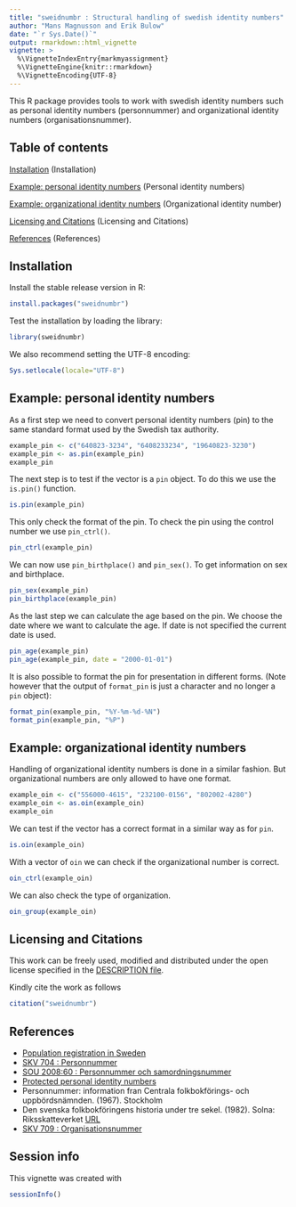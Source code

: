 ```yaml
---
title: "sweidnumbr : Structural handling of swedish identity numbers"
author: "Mans Magnusson and Erik Bulow"
date: "`r Sys.Date()`"
output: rmarkdown::html_vignette
vignette: >
  %\VignetteIndexEntry{markmyassignment}
  %\VignetteEngine{knitr::rmarkdown}
  %\VignetteEncoding{UTF-8}
---
```


This R package provides tools to work with swedish identity numbers such as personal
identity numbers (personnummer) and organizational identity numbers (organisationsnummer).

## Table of contents

[Installation](#installation) (Installation)  

[Example: personal identity numbers](#examplepin) (Personal identity numbers)

[Example: organizational identity numbers](#exampleoin) (Organizational identity number)

[Licensing and Citations](#licens) (Licensing and Citations)

[References](#references) (References)  

## <a name="installation"></a>Installation

Install the stable release version in R:

```r
install.packages("sweidnumbr")
```

Test the installation by loading the library:

```r
library(sweidnumbr)
```

We also recommend setting the UTF-8 encoding:

```r
Sys.setlocale(locale="UTF-8") 
```

## <a name="examplepin"></a>Example: personal identity numbers

As a first step we need to convert personal identity numbers (pin) to the same standard format used by the Swedish tax authority.

```r
example_pin <- c("640823-3234", "6408233234", "19640823-3230")
example_pin <- as.pin(example_pin)
example_pin
```

The next step is to test if the vector is a ```pin``` object. To do this we use the ```is.pin()``` function.

```r
is.pin(example_pin)
```

This only check the format of the pin. To check the pin using the control number we use ```pin_ctrl()```.

```r
pin_ctrl(example_pin)
```

We can now use ```pin_birthplace()``` and ```pin_sex()```. To get information on sex and birthplace.

```r
pin_sex(example_pin)
pin_birthplace(example_pin)
```

As the last step we can calculate the age based on the pin. We choose the date where we want to calculate the age. If date is not specified the current date is used.

```r
pin_age(example_pin)
pin_age(example_pin, date = "2000-01-01")
```

It is also possible to format the pin for presentation in different forms. (Note however that the output of `format_pin` is just a character and no longer a `pin` object):

```r
format_pin(example_pin, "%Y-%m-%d-%N")
format_pin(example_pin, "%P")
```

## <a name="exampleoin"></a>Example: organizational identity numbers

Handling of organizational identity numbers is done in a similar fashion. But organizational numbers are only allowed to have one format.

```r
example_oin <- c("556000-4615", "232100-0156", "802002-4280")
example_oin <- as.oin(example_oin)
example_oin
```

We can test if the vector has a correct format in a similar way as for `pin`.

```r
is.oin(example_oin)
```

With a vector of `oin` we can check if the organizational number is correct.

```r
oin_ctrl(example_oin)
```

We can also check the type of organization. 

```r
oin_group(example_oin)
```

## <a name="licens"></a>Licensing and Citations

This work can be freely used, modified and distributed under the open license specified in the [DESCRIPTION file](https://github.com/MansMeg/sweidnumbr/blob/master/DESCRIPTION).

Kindly cite the work as follows

```r
citation("sweidnumbr")
```


## <a name="references"></a>References 

- [Population registration in Sweden](https://www.skatteverket.se/download/18.8dcbbe4142d38302d74be9/1387372677724/717B06.pdf)
- [SKV 704 : Personnummer](https://www.skatteverket.se/download/18.1e6d5f87115319ffba380001857/1285595720207/70408.pdf)
- [SOU 2008:60 : Personnummer och samordningsnummer](http://www.riksdagen.se/sv/Dokument-Lagar/Utredningar/Statens-offentliga-utredningar/Personnummer-och-samordningsnu_GWB360/)
- [Protected personal identity numbers](https://www.skatteverket.se/foretagorganisationer/myndigheter/aviseringavbefolkningsuppgifternavet/skyddadepersonuppgifter.4.18e1b10334ebe8bc80001399.html)
- Personnummer: information fran Centrala folkbokförings- och uppbördsnämnden. (1967). Stockholm
- Den svenska folkbokföringens historia under tre sekel. (1982). Solna: Riksskatteverket [URL](http://www.skatteverket.se/privat/folkbokforing/omfolkbokforing/folkbokforingigaridag/densvenskafolkbokforingenshistoriaundertresekler.4.18e1b10334ebe8bc80004141.html)
- [SKV 709 : Organisationsnummer](http://www.skatteverket.se/download/18.70ac421612e2a997f85800040284/1359707510840/70909.pdf)


## Session info

This vignette was created with

```r
sessionInfo()
```
